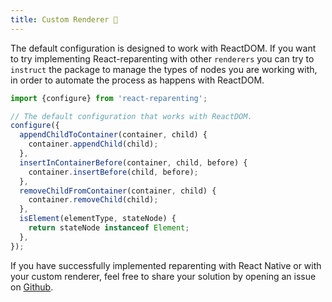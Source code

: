 ```yaml
---
title: Custom Renderer 🔌
---
```


The default configuration is designed to work with ReactDOM.
If you want to try implementing React-reparenting with other `renderers` you can try to `instruct` the package to manage the types of nodes you are working with, in order to automate the process as happens with ReactDOM.

```js
import {configure} from 'react-reparenting';

// The default configuration that works with ReactDOM.
configure({
  appendChildToContainer(container, child) {
    container.appendChild(child);
  },
  insertInContainerBefore(container, child, before) {
    container.insertBefore(child, before);
  },
  removeChildFromContainer(container, child) {
    container.removeChild(child);
  },
  isElement(elementType, stateNode) {
    return stateNode instanceof Element;
  },
});
```

If you have successfully implemented reparenting with React Native or with your custom renderer, feel free to share your solution by opening an issue on [Github](https://github.com/Paol-imi/react-reparenting/labels/implementation%20%F0%9F%8E%89).
